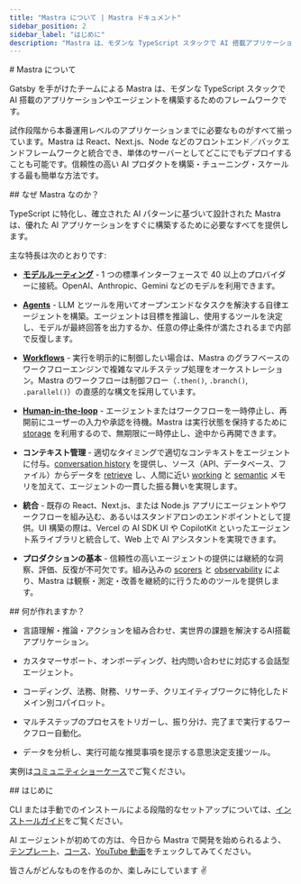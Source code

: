 ```yaml
---
title: "Mastra について | Mastra ドキュメント"
sidebar_position: 2
sidebar_label: "はじめに"
description: "Mastra は、モダンな TypeScript スタックで AI 搭載アプリケーションやエージェントを構築するためのオールインワンのフレームワークです。"
---
```




<div id="about-mastra">
  # Mastra について
</div>

Gatsby を手がけたチームによる Mastra は、モダンな TypeScript スタックで AI 搭載のアプリケーションやエージェントを構築するためのフレームワークです。

試作段階から本番運用レベルのアプリケーションまでに必要なものがすべて揃っています。Mastra は React、Next.js、Node などのフロントエンド／バックエンドフレームワークと統合でき、単体のサーバーとしてどこにでもデプロイすることも可能です。信頼性の高い AI プロダクトを構築・チューニング・スケールする最も簡単な方法です。

<YouTube id="8o_Ejbcw5s8" />

<div id="why-mastra">
  ## なぜ Mastra なのか？
</div>

TypeScript に特化し、確立された AI パターンに基づいて設計された Mastra は、優れた AI アプリケーションをすぐに構築するために必要なすべてを提供します。

主な特長は次のとおりです:

- [**モデルルーティング**](/models) - 1 つの標準インターフェースで 40 以上のプロバイダーに接続。OpenAI、Anthropic、Gemini などのモデルを利用できます。

- [**Agents**](/docs/agents/overview) - LLM とツールを用いてオープンエンドなタスクを解決する自律エージェントを構築。エージェントは目標を推論し、使用するツールを決定し、モデルが最終回答を出力するか、任意の停止条件が満たされるまで内部で反復します。

- [**Workflows**](/docs/workflows/overview) - 実行を明示的に制御したい場合は、Mastra のグラフベースのワークフローエンジンで複雑なマルチステップ処理をオーケストレーション。Mastra のワークフローは制御フロー（`.then()`, `.branch()`, `.parallel()`）の直感的な構文を採用しています。

- [**Human-in-the-loop**](/docs/workflows/suspend-and-resume) - エージェントまたはワークフローを一時停止し、再開前にユーザーの入力や承認を待機。Mastra は実行状態を保持するために [storage](/docs/server-db/storage) を利用するので、無期限に一時停止し、途中から再開できます。

- **コンテキスト管理** - 適切なタイミングで適切なコンテキストをエージェントに付与。[conversation history](/docs/memory/conversation-history) を提供し、ソース（API、データベース、ファイル）からデータを [retrieve](/docs/rag/overview) し、人間に近い [working](/docs/memory/working-memory) と [semantic](/docs/memory/semantic-recall) メモリを加えて、エージェントの一貫した振る舞いを実現します。

- **統合** - 既存の React、Next.js、または Node.js アプリにエージェントやワークフローを組み込む、あるいはスタンドアロンのエンドポイントとして提供。UI 構築の際は、Vercel の AI SDK UI や CopilotKit といったエージェント系ライブラリと統合して、Web 上で AI アシスタントを実現できます。

- **プロダクションの基本** - 信頼性の高いエージェントの提供には継続的な洞察、評価、反復が不可欠です。組み込みの [scorers](/docs/scorers/overview) と [observability](/docs/observability/overview) により、Mastra は観察・測定・改善を継続的に行うためのツールを提供します。

<div id="what-can-you-build">
  ## 何が作れますか？
</div>

- 言語理解・推論・アクションを組み合わせ、実世界の課題を解決するAI搭載アプリケーション。

- カスタマーサポート、オンボーディング、社内問い合わせに対応する会話型エージェント。

- コーディング、法務、財務、リサーチ、クリエイティブワークに特化したドメイン別コパイロット。

- マルチステップのプロセスをトリガーし、振り分け、完了まで実行するワークフロー自動化。

- データを分析し、実行可能な推奨事項を提示する意思決定支援ツール。

実例は[コミュニティショーケース](/showcase)でご覧ください。

<div id="get-started">
  ## はじめに
</div>

CLI または手動でのインストールによる段階的なセットアップについては、[インストールガイド](/docs/getting-started/installation)をご覧ください。

AI エージェントが初めての方は、今日から Mastra で開発を始められるよう、[テンプレート](/docs/getting-started/templates)、[コース](https://mastra.ai/book)、[YouTube 動画](https://youtube.com/@mastra-ai)をチェックしてみてください。

皆さんがどんなものを作るのか、楽しみにしています ✌️